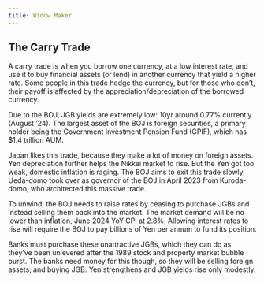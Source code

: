 ```yaml
---
title: Widow Maker
---
```


## The Carry Trade

A carry trade is when you borrow one currency, at a low interest rate, and use it to buy financial assets (or lend) in another currency that yield a higher rate. Some people in this trade hedge the currency, but for those who don't, their payoff is affected by the appreciation/depreciation of the borrowed currency.

Due to the BOJ, JGB yields are extremely low: 10yr around 0.77% currently (August '24). The largest asset of the BOJ is foreign securities, a primary holder being the Government Investment Pension Fund (GPIF), which has $1.4 trillion AUM.

Japan likes this trade, because they make a lot of money on foreign assets. Yen depreciation further helps the Nikkei market to rise. But the Yen got too weak, domestic inflation is raging. The BOJ aims to exit this trade slowly. Ueda-domo took over as governor of the BOJ in April 2023 from Kuroda-domo, who architected this massive trade.

To unwind, the BOJ needs to raise rates by ceasing to purchase JGBs and instead selling them back into the market. The market demand will be no lower than inflation, June 2024 YoY CPI at 2.8%. Allowing interest rates to rise will require the BOJ to pay billions of Yen per annum to fund its position.

Banks must purchase these unattractive JGBs, which they can do as they've been unlevered after the 1989 stock and property market bubble burst. The banks need money for this though, so they will be selling foreign assets, and buying JGB. Yen strengthens and JGB yields rise only modestly.